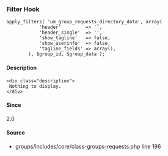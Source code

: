 
<UMBreadCrumb type="filter"/>

### Filter Hook    
    
```
apply_filters( 'um_group_requests_directory_data', array(
			'header'         => '',
			'header_single'  => '',
			'show_tagline'   => false,
			'show_userinfo'  => false,
			'tagline_fields' => array(),
		), $group_id, $group_data );
```

#### Description
    <div class="description">
     Nothing to display.
    </div>

#### Since
<div class="description">
2.0
</div>

#### Source
  - <Link href="https://github.com/ultimatemember/groups/tree/2.3.0/includes/core/class--requests.php#L196">groups/includes/core/class-groups-requests.php</Link> <Link href="https://github.com/ultimatemember/groups/tree/2.3.0/includes/core/class--requests.php#L196">line 196</Link>

